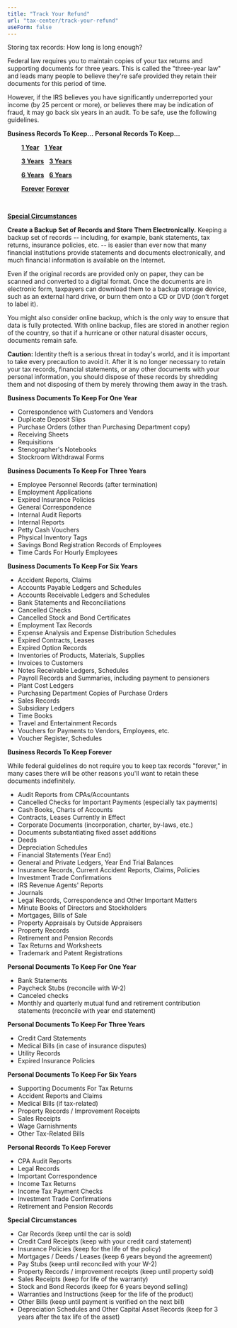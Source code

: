 ```yaml
---
title: "Track Your Refund"
url: "tax-center/track-your-refund"
useForm: false
---
```

Storing tax records: How long is long enough?

Federal law requires you to maintain copies of your tax returns and supporting documents for three years. This is called the "three-year law" and leads many people to believe they're safe provided they retain their documents for this period of time.

However, if the IRS believes you have significantly underreported your income (by 25 percent or more), or believes there may be indication of fraud, it may go back six years in an audit. To be safe, use the following guidelines.

**Business Records To Keep...**  **Personal Records To Keep...**

        **[1 Year](#b1)**        **[1 Year](#p1)**

        **[3 Years](#b3)**       **[3 Years](#p3)**

        **[6 Years](#b7)**       **[6 Years](#p7)**

        **[Forever](#bforever)** **[Forever](#pforever)**

 

**[Special Circumstances](#special)**

**Create a Backup Set of Records and Store Them Electronically.** Keeping a backup set of records -- including, for example, bank statements, tax returns, insurance policies, etc. -- is easier than ever now that many financial institutions provide statements and documents electronically, and much financial information is available on the Internet.

Even if the original records are provided only on paper, they can be scanned and converted to a digital format. Once the documents are in electronic form, taxpayers can download them to a backup storage device, such as an external hard drive, or burn them onto a CD or DVD (don't forget to label it).

You might also consider online backup, which is the only way to ensure that data is fully protected. With online backup, files are stored in another region of the country, so that if a hurricane or other natural disaster occurs, documents remain safe.

  
  

**Caution:** Identity theft is a serious threat in today's world, and it is important to take every precaution to avoid it. After it is no longer necessary to retain your tax records, financial statements, or any other documents with your personal information, you should dispose of these records by shredding them and not disposing of them by merely throwing them away in the trash.

  

**Business Documents To Keep For One Year**

*   Correspondence with Customers and Vendors
*   Duplicate Deposit Slips
*   Purchase Orders (other than Purchasing Department copy)
*   Receiving Sheets
*   Requisitions
*   Stenographer's Notebooks
*   Stockroom Withdrawal Forms

**Business Documents To Keep For Three Years**

*   Employee Personnel Records (after termination)
*   Employment Applications
*   Expired Insurance Policies
*   General Correspondence
*   Internal Audit Reports
*   Internal Reports
*   Petty Cash Vouchers
*   Physical Inventory Tags
*   Savings Bond Registration Records of Employees
*   Time Cards For Hourly Employees

**Business Documents To Keep For Six Years**

*   Accident Reports, Claims
*   Accounts Payable Ledgers and Schedules
*   Accounts Receivable Ledgers and Schedules
*   Bank Statements and Reconciliations
*   Cancelled Checks
*   Cancelled Stock and Bond Certificates
*   Employment Tax Records
*   Expense Analysis and Expense Distribution Schedules
*   Expired Contracts, Leases
*   Expired Option Records
*   Inventories of Products, Materials, Supplies
*   Invoices to Customers
*   Notes Receivable Ledgers, Schedules
*   Payroll Records and Summaries, including payment to pensioners
*   Plant Cost Ledgers
*   Purchasing Department Copies of Purchase Orders
*   Sales Records
*   Subsidiary Ledgers
*   Time Books
*   Travel and Entertainment Records
*   Vouchers for Payments to Vendors, Employees, etc.
*   Voucher Register, Schedules

**Business Records To Keep Forever**

While federal guidelines do not require you to keep tax records "forever," in many cases there will be other reasons you'll want to retain these documents indefinitely.

*   Audit Reports from CPAs/Accountants
*   Cancelled Checks for Important Payments (especially tax payments)
*   Cash Books, Charts of Accounts
*   Contracts, Leases Currently in Effect
*   Corporate Documents (incorporation, charter, by-laws, etc.)
*   Documents substantiating fixed asset additions
*   Deeds
*   Depreciation Schedules
*   Financial Statements (Year End)
*   General and Private Ledgers, Year End Trial Balances
*   Insurance Records, Current Accident Reports, Claims, Policies
*   Investment Trade Confirmations
*   IRS Revenue Agents' Reports
*   Journals
*   Legal Records, Correspondence and Other Important Matters
*   Minute Books of Directors and Stockholders
*   Mortgages, Bills of Sale
*   Property Appraisals by Outside Appraisers
*   Property Records
*   Retirement and Pension Records
*   Tax Returns and Worksheets
*   Trademark and Patent Registrations

**Personal Documents To Keep For One Year**

*   Bank Statements
*   Paycheck Stubs (reconcile with W-2)
*   Canceled checks
*   Monthly and quarterly mutual fund and retirement contribution statements (reconcile with year end statement)

**Personal Documents To Keep For Three Years**

*   Credit Card Statements
*   Medical Bills (in case of insurance disputes) 
*   Utility Records
*   Expired Insurance Policies 

**Personal Documents To Keep For Six Years**

*   Supporting Documents For Tax Returns
*   Accident Reports and Claims
*   Medical Bills (if tax-related)
*   Property Records / Improvement Receipts
*   Sales Receipts
*   Wage Garnishments
*   Other Tax-Related Bills

**Personal Records To Keep Forever**

*   CPA Audit Reports
*   Legal Records
*   Important Correspondence
*   Income Tax Returns
*   Income Tax Payment Checks
*   Investment Trade Confirmations
*   Retirement and Pension Records

**Special Circumstances**

*   Car Records (keep until the car is sold)
*   Credit Card Receipts (keep with your credit card statement)
*   Insurance Policies (keep for the life of the policy)
*   Mortgages / Deeds / Leases (keep 6 years beyond the agreement)
*   Pay Stubs (keep until reconciled with your W-2)
*   Property Records / improvement receipts (keep until property sold)
*   Sales Receipts (keep for life of the warranty)
*   Stock and Bond Records (keep for 6 years beyond selling)
*   Warranties and Instructions (keep for the life of the product)
*   Other Bills (keep until payment is verified on the next bill)
*   Depreciation Schedules and Other Capital Asset Records (keep for 3 years after the tax life of the asset)
